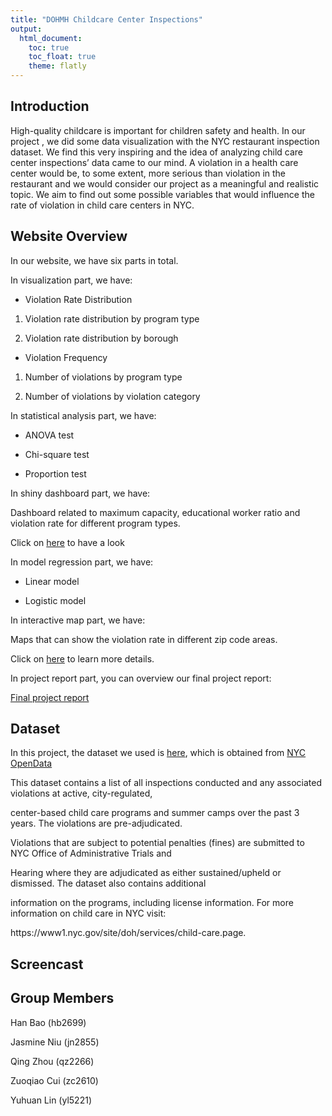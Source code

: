 ```yaml
---
title: "DOHMH Childcare Center Inspections"
output: 
  html_document:
    toc: true
    toc_float: true
    theme: flatly
---
```


<style type="text/css">

h1.title {
  font-size: 38px;
  color: Black;
  text-align: center;
}
</style>

## Introduction

High-quality childcare is important for children safety and health. In our project , we did some data visualization with the NYC restaurant inspection dataset. We find this very inspiring and the idea of analyzing child care center inspections’ data came to our mind. A violation in a health care center would be, to some extent, more serious than violation in the restaurant and we would consider our project as a meaningful and realistic topic. We aim to find out some possible variables that would influence the rate of violation in child care centers in NYC.

## Website Overview

In our website, we have six parts in total.

In visualization part, we have:

* Violation Rate Distribution

1. Violation rate distribution by program type

2. Violation rate distribution by borough

* Violation Frequency

1. Number of violations by program type

2.  Number of violations by violation category

In statistical analysis part, we have:

* ANOVA test

* Chi-square test

* Proportion test

In shiny dashboard part, we have:

Dashboard related to maximum capacity, educational worker ratio and violation rate for different program types.

Click on [here](https://zuoqiaocui.shinyapps.io/shiny_violation/) to have a look

In model regression part, we have:

* Linear model

* Logistic model

In interactive map part, we have:

Maps that can show the violation rate in different zip code areas.

Click on [here](interactive_map.html) to learn more details.

In project report part, you can overview our final project report:

[Final project report](interactive_map.html)

## Dataset

In this project, the dataset we used is [here](https://data.cityofnewyork.us/Health/DOHMH-Childcare-Center-Inspections/dsg6-ifza), which is obtained from [NYC OpenData](https://opendata.cityofnewyork.us/)

This dataset contains a list of all inspections conducted and any associated violations at active, city-regulated,

center-based child care programs and summer camps over the past 3 years. The violations are pre-adjudicated.

Violations that are subject to potential penalties (fines) are submitted to NYC Office of Administrative Trials and

Hearing where they are adjudicated as either sustained/upheld or dismissed. The dataset also contains additional

information on the programs, including license information. For more information on child care in NYC visit:

https://www1.nyc.gov/site/doh/services/child-care.page.

## Screencast


## Group Members

Han Bao (hb2699)

Jasmine Niu (jn2855)

Qing Zhou (qz2266)

Zuoqiao Cui (zc2610)

Yuhuan Lin (yl5221)